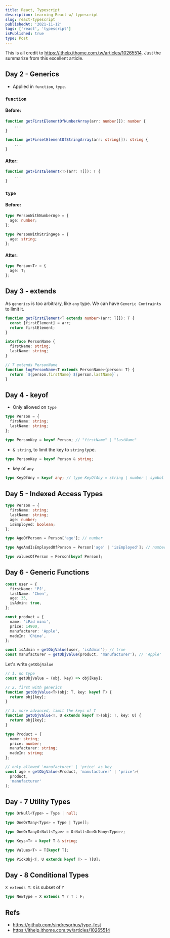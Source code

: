 ```yaml
---
title: React, Typescript
description: Learning React w/ typescript
slug: react-typescript
publishedAt: '2021-11-12'
tags: ['react', 'typescript']
isPublished: true
type: Post
---
```


This is all credit to https://ithelp.ithome.com.tw/articles/10265514.
Just the summarize from this excellent article.

## Day 2 - Generics

- Applied in `function`, `type`.

### `function`

#### Before:

```ts
function getFirstElementOfNumberArray(arr: number[]): number {
    ...
}

function getFirsetElementOfStringArray(arr: string[]): string {
    ...
}
```

#### After:

```ts
function getFirstElement<T>(arr: T[]): T {
    ...
}
```

### `type`

#### Before:

```ts
type PersonWithNumberAge = {
  age: number;
};

type PersonWithStringAge = {
  age: string;
};
```

#### After:

```ts
type Person<T> = {
  age: T;
};
```

## Day 3 - extends

As `generics` is too arbitrary, like `any` type.
We can have `Generic Contraints` to limit it.

```ts
function getFirstElement<T extends number>(arr: T[]): T {
  const [firstElement] = arr;
  return firstElement;
}
```

```ts
interface PersonName {
  firstName: string;
  lastName: string;
}

// T extends PersonName
function logPersonName<T extends PersonName>(person: T) {
  return `${person.firstName} ${person.lastName}`;
}
```

## Day 4 - keyof

- Only allowed on `type`

```ts
type Person = {
  firsName: string;
  lastName: string;
};

type PersonKey = keyof Person; // "firstName" | "lastName"
```

- `& string`, to limit the key to `string` type.

```ts
type PersonKey = keyof Person & string;
```

- key of `any`

```ts
type KeyOfAny = keyof any; // type KeyOfAny = string | number | symbol
```

## Day 5 - Indexed Access Types

```ts
type Person = {
  firsName: string;
  lastName: string;
  age: number;
  isEmployed: boolean;
};

type AgeOfPerson = Person['age']; // number

type AgeAndIsEmployedOfPerson = Person['age' | 'isEmployed']; // number | boolean

type valuesOfPerson = Person[keyof Person];
```

## Day 6 - Generic Functions

```ts
const user = {
  firstName: 'PJ',
  lastName: 'Chen',
  age: 35,
  isAdmin: true,
};

const product = {
  name: 'iPad mini',
  price: 14900,
  manufacturer: 'Apple',
  madeIn: 'China',
};

const isAdmin = getObjValue(user, 'isAdmin'); // true
const manufacturer = getObjValue(product, 'manufacturer'); // 'Apple'
```

Let's write `getObjValue`

```ts
// 1. no type
const getObjValue = (obj, key) => obj[key];

// 2. first with generics
function getObjValue<T>(obj: T, key: keyof T) {
  return obj[key];
}

// 3. more advanced, limit the keys of T
function getObjValue<T, U extends keyof T>(obj: T, key: U) {
  return obj[key];
}

type Product = {
  name: string;
  price: number;
  manufacturer: string;
  madeIn: string;
};

// only allowed 'manufacturer' | 'price' as key
const age = getObjValue<Product, 'manufacturer' | 'price'>(
  product,
  'manufacturer'
);
```

## Day - 7 Utility Types

```ts
type OrNull<Type> = Type | null;

type OneOrMany<Type> = Type | Type[];

type OneOrManyOrNull<Type> = OrNull<OneOrMany<Type>>;

type Keys<T> = keyof T & string;

type Values<T> = T[keyof T];

type PickObj<T, U extends keyof T> = T[U];
```

## Day - 8 Conditional Types

`X extends Y`: `X` is subset of `Y`

```ts
type NewType = X extends Y ? T : F;
```

## Refs

- https://github.com/sindresorhus/type-fest
- https://ithelp.ithome.com.tw/articles/10265514
